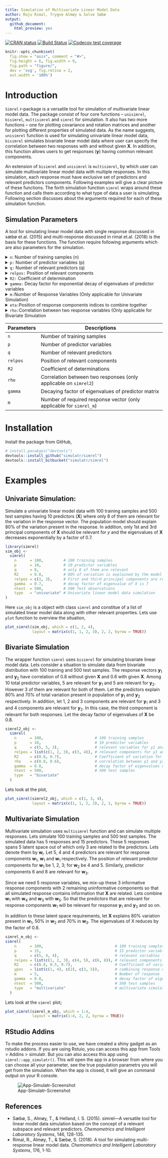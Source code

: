 ```yaml
---
title: Simulation of Multivariate Linear Model Data
author: Raju Rimal, Trygve Almøy & Solve Sæbø
output:
  github_document:
    html_preview: yes
---
```


[![CRAN status](https://www.r-pkg.org/badges/version/simrel)](https://cran.r-project.org/package=simrel)
[![Build Status](https://travis-ci.org/simulatr/simrel.svg?branch=master)](https://travis-ci.org/simulatr/simrel)
[![Codecov test coverage](https://codecov.io/gh/simulatr/simrel/branch/master/graph/badge.svg)](https://codecov.io/gh/simulatr/simrel?branch=master)

```r
knitr::opts_chunk$set(
  fig.show = "asis", comment = "#>",
  fig.height = 6, fig.width = 9,
  fig.path = "figure/",
  dev = 'svg', fig.retina = 2,
  out.width = '100%')
```

# Introduction
`Simrel` r-package is a versatile tool for simulation of multivariate linear model data. The package consist of four core functions -- `unisimrel`, `bisimrel`, `multisimrel` and `simrel` for simulation. It also has two more functions -- one for plotting covariance and rotation matrices and another for plotting different properties of simulated data. As the name suggests, `unisimrel` function is used for simulating univariate linear model data, `bisimrel` simulates bivariate linear model data where user can specify the correlation between two responses with and without given **X**. In addition, this function allows users to get responses (**y**) having common relevant components.

An extension of `bisimrel` and `unisimrel` is `multisimrel`, by which user can simulate multivariate linear model data with multiple responses. In this simulation, each response must have exclusive set of predictors and relevant predictors components. Following examples will give a clear picture of these functions. The forth simulation function `simrel` wraps around these function and calls them according to what type of data a user is simulating. Following section discusses about the arguments required for each of these simulation function.

## Simulation Parameters
A tool for simulating linear model data with single response discussed in sæbø et.al. (2015) and multi-response discussed in rimal et.al. (2018) is the basis for these functions. The function require following arguments which are also parameters for the simulation.

<details>
<summary><code>n</code>: Number of training samples (n)</summary>
An integer for number of training samples. For example: <code>n = 1000</code> simulates 1000 training observations.
</details>

<details>
<summary><code>p:</code> Number of predictor variables (p)</summary>
An integer for number of predictor variables. <code>p = 150</code> gives data with 150 predictor variables.
</details>

<details>
<summary><code>q:</code> Number of relevant predictors (q)</summary>
An integer for the number of predictor variables that are relevant for the response. For example: <code>q = 15</code> results 15 predictors out of <code>p</code> relevant for the response.
</details>

<details>
<summary><code>relpos:</code> Position of relevant components</summary>
A vector of position index of relevant principal components of <strong>x</strong>. For instance, <code>relpos = c(1, 2, 3, 5)</code> will give data with 4 relevant components at position 1, 2, 3 and 5.
</details>

<details>
<summary><code>R2:</code> Coefficient of determination</summary>
A decimal value between 0 and 1 specifying the coefficient of determination. Input of <code>R2 = 0.8</code> gives data with 0.8 coefficient of determination.
</details>

<details>
<summary><code>gamma:</code> Decay factor for exponential decay of eigenvalues of predictor variables</summary>
A numeric value greater than 0. It is a factor controlling exponential decay of eigenvalues of predictor variables. For <code>p</code> predictors, the eigenvalues are computed as <code>exp(-gamma(i-1))</code> for <code>i=1, 2, ..., p</code> so that, higher the value of <code>gamma</code> steeper will be the decay of eigenvalues. Since steeper eigenvalues corresponds to high multicollinearity in data, <code>gamma</code> also controls the multicollinearity present in the simulated data.

```r
library(ggplot2)
x <- 1:15
gamma <- c(0.2, 0.4, 0.8, 1.2)
lambda <- sapply(gamma, function(g) exp(-1 * g * (x - 1)))
colnames(lambda) <- gamma
dta <- as.data.frame(cbind(x, lambda))
dta <- reshape2::melt(dta, 1, variable.name = "gamma", value.name = "eigenvalues")
plt <- qplot(x, eigenvalues, color = gamma, geom = c("point", "line"), data = dta)
plt + theme(legend.position = "top")
```

</details>

<details>
<summary><code>m:</code>Number of Response Variables (Only applicable for Univariate Simulation)</summary>
An integer specifying the number of response variables to simulate. This is only applicable in Multivariate Simulation (<code>multisimrel</code>).
</details>

<details>
<summary><code>eta:</code>Position of response components indices to combine together</summary>
The true dimension of response matrix containing the information can be smaller than the dimension that is defined by all the response variables. Lets suppose for an example that only two response components actually contains information that the predictor (or a subset of predictor) can explain. However, In the simulation data user might want 5 response variables that contains the same inforamtion contained in two latent component of the respone variables. The <code>eta</code> parameters if specified as <code>list(c(1, 3), c(2, 4, 5))</code> will mix up the inforamtion in response component 1 with uninformative component 3 so that the response variable 1 and 3 contains the same information that was contained in response component 1. A similar description can be made for the second response component which is mixed with non-informative response components 4 and 5.
</details>

<details>
<summary><code>rho:</code>Correlation between two response variables (Only applicable for Bivariate Simulation</summary>
A vector of two numbers specifying the correlation between the the two response variable in bivariate simulation. The first number is for the correlation without the knownledge of predictors while the second number is for the correlation given the predictors. These values should be between the range of a correlation, i.e. -1 to 1.
</details>



| Parameters | Descriptions                                                        |
|------------|---------------------------------------------------------------------|
| `n`        | Number of training samples                                          |
| `p`        | Number of predictor variables                                       |
| `q`        | Number of relevant predictors                                       |
| `relpos`   | Position of relevant components                                   |
| `R2`       | Coefficient of determinations                                       |
| `rho`      | Correlation between two responses (only applicable on `simrel2`)    |
| `gamma`    | Decaying factor of eigenvalues of predictor matrix                  |
| `m`        | Number of required response vector (only applicable for `simrel_m`) |

# Installation
Install the package from GitHub,

```r
# install.pacakges("devtools")
devtools::install_github("simulatr/simrel")
devtools::install_bitbucket("simulatr/simrel")
```


# Examples
## Univariate Simulation:
Simulate a univariate linear model data with 100 training samples and 500 test samples having 10 predictors (**X**) where only 8 of them are relevant for the variation in the response vector. The population model should explain 80% of the variation present in the response. In addition, only 1st and 3rd principal components of **X** should be relevant for *y* and the eigenvalues of **X** decreases exponentially by a factor of 0.7.

```r
library(simrel)
sim_obj <-
  simrel(
    n      = 100,         # 100 training samples
    p      = 10,          # 10 predictor variables
    q      = 8,           # only 8 of them are relevant
    R2     = 0.8,         # 80% of variation is explained by the model
    relpos = c(1, 3),     # First and third principal components are relevant
    gamma  = 0.7,         # decay factor of eigenvalue of X is 7
    ntest  = 500,         # 500 Test observations
    type   = "univariate" # Univariate linear model data simulation
)
```

Here `sim_obj` is a object with class `simrel` and constitue of a list of simulated linear model data along with other relevant properties. Lets use `plot` function to overview the situation,

```r
plot_simrel(sim_obj, which = c(1, 2, 4),
            layout = matrix(c(1, 1, 2, 3), 2, 2, byrow = TRUE))
```

## Bivariate Simulation
The wrapper function `simrel` uses `bisimrel` for simulating bivariate linear model data. Lets consider a situation to simulate data from bivariate distribution with 100 training and 500 test samples. The response vectors **y**<sub>1</sub> and **y**<sub>2</sub> have correlation of 0.8 without given **X** and 0.6 with given **X**. Among 10 total predictor variables, 5 are relevant for **y**<sub>1</sub> and 5 are relevant for **y**<sub>2</sub>. However 3 of them are relevant for both of them. Let the predictors explain 80% and 70% of total variation present in population of **y**<sub>1</sub> and **y**<sub>2</sub> respectively. In addition, let 1, 2 and 3 components are relevant for **y**<sub>1</sub> and 3 and 4 components are relevant for **y**<sub>2</sub>. In this case, the third component is relevant for both responses. Let the decay factor of eigenvalues of **X** be 0.8.

```r
simrel2_obj <-
  simrel(
    n      = 100,                       # 100 training samples
    p      = 10,                        # 10 predictor variables
    q      = c(5, 5, 3),                # relevant variables for y1 and y2
    relpos = list(c(1, 2, 3), c(3, 4)), # relevant components for y1 and y2
    R2     = c(0.8, 0.7),               # Coefficient of variation for y1 and y2
    rho    = c(0.8, 0.6),               # correlation between y1 and y2 with and without given X
    gamma  = 0.8,                       # decay factor of eigenvalues of X
    ntest  = 500,                       # 500 test samples
    type   = "bivariate"
  )
```

Lets look at the plot,

```r
plot_simrel(simrel2_obj, which = c(1, 3, 4),
            layout = matrix(c(1, 1, 2, 3), 2, 2, byrow = TRUE))
```

## Multivariate Simulation
Multivariate simulation uses `multisimrel` function and can simulate multiple responses. Lets simulate 100 training samples and 500 test samples. The simulated data has 5 responses and 15 predictors. These 5 responses spans 5 latent space out of which only 3 are related to the predictors. Lets denote them by **w**<sub>i</sub>. Let 5, 4 and 4 predictors are relevant for response components **w**<sub>1</sub>, **w**<sub>1</sub> and **w**<sub>1</sub> respectively. The position of relevant predictor components for **w**<sub>1</sub> be 1, 2, 3; for **w**<sub>2</sub> be 4 and 5. Similarly, predictor components 6 and 8 are relevant for **w**<sub>3</sub>.

Since we need 5 response variables, we mix-up these 3 informative response components with 2 remaining uninformative components so that all simulated response contains information that **X** are related. Lets combine **w**<sub>1</sub> with **w**<sub>4</sub> and **w**<sub>3</sub> with **w**<sub>5</sub>. So that the predictors that are relevant for response components **w**<sub>1</sub> will be relevant for response **y**<sub>1</sub> and **y**<sub>3</sub> and so on.

In addition to these latent space requirements, let **X** explains 80% variation present in **w**<sub>1</sub>, 50% in **w**<sub>2</sub> and 70% in **w**<sub>3</sub>. The eigenvalues of X reduces by the factor of 0.8.


```r
simrel_m_obj <-
simrel(
    n      = 100,                                # 100 training samples
    p      = 15,                                 # 15 predictor variables
    q      = c(5, 4, 4),                         # relevant variables for w1, w2 and w3
    relpos = list(c(1, 2, 3), c(4, 5), c(6, 8)), # relevant components for w1, w2 and y3
    R2     = c(0.8, 0.5, 0.7),                   # Coefficient of variation for w1, w2 and y3
    ypos   = list(c(1, 4), c(2), c(3, 5)),       # combining response components together
    m      = 5,                                  # Number of response
    gamma  = 0.8,                                # decay factor of eigenvalues of X
    ntest  = 500,                                # 500 test samples
    type   = "multivariate"                      # multivariate simulation
  )
```

Lets look at the `simrel` plot;

```r
plot_simrel(simrel_m_obj, which = 1:4,
            layout = matrix(1:4, 2, 2, byrow = TRUE))
```

## RStudio Addins
To make the process easier to use, we have created a shiny gadget as an rstudio addons. If you are using Rstuio, you can access this app from Tools > Addins > simulatr. But you can also access this app using `simrel::app_simulatr()`. This will open the app in a browser from where you can choose all your parameter, see the true population parametrs you will get from the simulation. When the app is closed, it will give an command output on your R console.

![App-Simulatr-Screenshot](figure/AppSimrel.png)

## References
- Sæbø, S., Almøy, T., & Helland, I. S. (2015). simrel—A versatile tool for linear model data simulation based on the concept of a relevant subspace and relevant predictors. <em>Chemometrics and Intelligent Laboratory Systems</em>, 146, 128-135.
- Rimal, R., Almøy, T., & Sæbø, S. (2018). A tool for simulating multi-response linear model data. <em>Chemometrics and Intelligent Laboratory Systems</em>, 176, 1-10.
